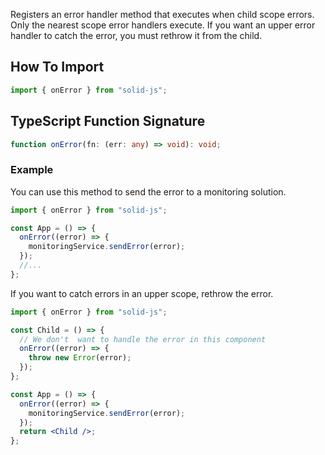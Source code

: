 <Title>onError</Title>

Registers an error handler method that executes when child scope errors. Only the nearest scope error handlers execute. If you want an upper error handler to catch the error, you must rethrow it from the child.

## How To Import

```javascript
import { onError } from "solid-js";
```

## TypeScript Function Signature

```typescript
function onError(fn: (err: any) => void): void;
```

### Example

You can use this method to send the error to a monitoring solution.

```jsx
import { onError } from "solid-js";

const App = () => {
  onError((error) => {
    monitoringService.sendError(error);
  });
  //...
};
```

If you want to catch errors in an upper scope, rethrow the error.

```jsx
import { onError } from "solid-js";

const Child = () => {
  // We don't  want to handle the error in this component
  onError((error) => {
    throw new Error(error);
  });
};

const App = () => {
  onError((error) => {
    monitoringService.sendError(error);
  });
  return <Child />;
};
```

